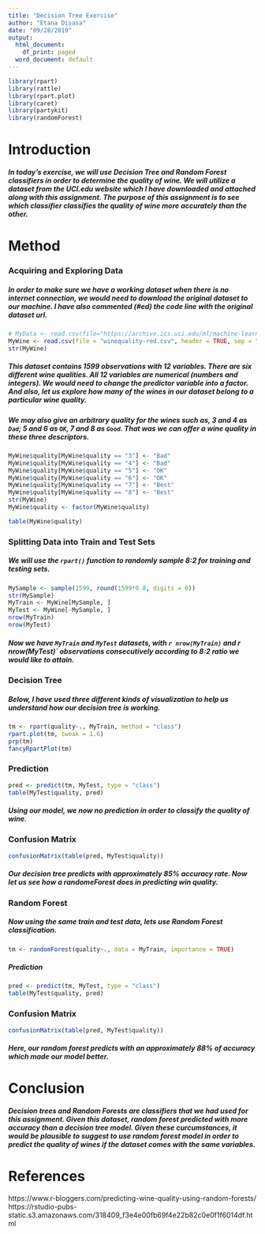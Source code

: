 ```yaml
---
title: "Decision Tree Exercise"
author: "Etana Disasa"
date: "09/28/2019"
output:
  html_document:
    df_print: paged
  word_document: default
---
```


```r
library(rpart)
library(rattle)
library(rpart.plot)
library(caret)
library(partykit)
library(randomForest)
```

# Introduction
##### In today's exercise, we will use Decision Tree and Random Forest classifiers in order to determine the quality of wine. We will utilize a dataset from the UCI.edu website which I have downloaded and attached along with this assignment. The purpose of this assignment is to see which classifier classifies the quality of wine more accurately than the other. 

# Method
### Acquiring and Exploring Data
##### In order to make sure we have a working dataset when there is no internet connection, we would need to download the original dataset to our machine. I have also commented (#ed) the code line with the original dataset url. 
```r
# MyData <- read.csv(file="https://archive.ics.uci.edu/ml/machine-learning-databases/wine-quality/winequality-red.csv", header = TRUE, sep = ";")
MyWine <- read.csv(file = "winequality-red.csv", header = TRUE, sep = ";")
str(MyWine)
```

##### This dataset contains 1599 observations with 12 variables. There are six different wine qualities. All 12 variables are numerical (numbers and integers). We would need to change the predictor variable into a factor. And also, let us explore how many of the wines in our dataset belong to a particular wine quality. 

##### We may also give an arbitrary quality for the wines such as, 3 and 4 as `Dad`; 5 and 6 as `OK`, 7 and 8 as `Good`. That was we can offer a wine quality in these three descriptors. 

```r
MyWine$quality[MyWine$quality == "3"] <- "Bad"
MyWine$quality[MyWine$quality == "4"] <- "Bad"
MyWine$quality[MyWine$quality == "5"] <- "OK"
MyWine$quality[MyWine$quality == "6"] <- "OK"
MyWine$quality[MyWine$quality == "7"] <- "Best"
MyWine$quality[MyWine$quality == "8"] <- "Best"
str(MyWine)
MyWine$quality <- factor(MyWine$quality)

table(MyWine$quality)
```

### Splitting Data into Train and Test Sets

##### We will use the `rpart()` function to randomly sample 8:2 for training and testing sets. 

```r
MySample <- sample(1599, round(1599*0.8, digits = 0))
str(MySample)
MyTrain <- MyWine[MySample, ]
MyTest <- MyWine[-MySample, ]
nrow(MyTrain)
nrow(MyTest)
```

##### Now we have `MyTrain` and `MyTest` datasets, with `r nrow(MyTrain)` and r nrow(MyTest)` observations consecutively according to 8:2 ratio we would like to attain. 

### Decision Tree
##### Below, I have used three different kinds of visualization to help us understand how our decision tree is working. 
```r
tm <- rpart(quality~., MyTrain, method = "class")
rpart.plot(tm, tweak = 1.6)
prp(tm)
fancyRpartPlot(tm)
```

### Prediction
```r
pred <- predict(tm, MyTest, type = "class")
table(MyTest$quality, pred)
```
##### Using our model, we now no prediction in order to classify the quality of wine. 
### Confusion Matrix
```r
confusionMatrix(table(pred, MyTest$quality))
```
##### Our decision tree predicts with approximately 85% accuracy rate. Now let us see how a randomeForest does in predicting win quality.

### Random Forest
##### Now using the same train and test data, lets use Random Forest classification. 

```r
tm <- randomForest(quality~., data = MyTrain, importance = TRUE)
```
##### Prediction
```r
pred <- predict(tm, MyTest, type = "class")
table(MyTest$quality, pred)
```
### Confusion Matrix
```r
confusionMatrix(table(pred, MyTest$quality))
```
##### Here, our random forest predicts with an approximately 88% of accuracy which made our model better. 


# Conclusion
##### Decision trees and Random Forests are classifiers that we had used for this assignment. Given this dataset, random forest predicted with more accuracy than a decision tree model. Given these curcumstances, it would be plausible to suggest to use random forest model in order to predict the quality of wines if the dataset comes with the same variables. 

# References
https://www.r-bloggers.com/predicting-wine-quality-using-random-forests/ <br>
https://rstudio-pubs-static.s3.amazonaws.com/318409_f3e4e00fb69f4e22b82c0e0f1f6014df.html <br>

